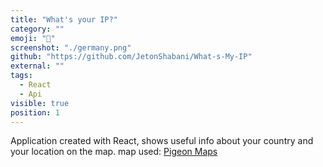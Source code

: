 ```yaml
---
title: "What's your IP?"
category: ""
emoji: "🤔"
screenshot: "./germany.png"
github: "https://github.com/JetonShabani/What-s-My-IP"
external: ""
tags:
  - React
  - Api
visible: true
position: 1
---
```


Application created with React, shows useful info about your country and your location on the map. map used: <a href="https://pigeon-maps.js.org/" target="_blank">Pigeon Maps</a>